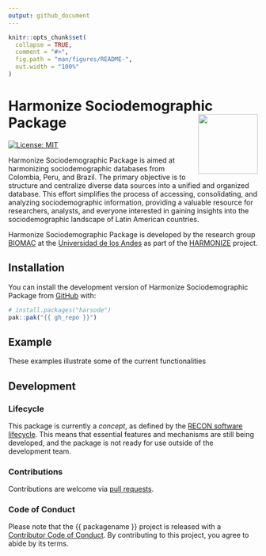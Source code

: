```yaml
---
output: github_document
---
```


<!-- README.md is generated from README.Rmd. Please edit that file. -->
<!-- The code to render this README is stored in .github/workflows/render-readme.yaml -->
<!-- Variables marked with double curly braces will be transformed beforehand: -->
<!-- `packagename` is extracted from the DESCRIPTION file -->
<!-- `gh_repo` is extracted via a special environment variable in GitHub Actions -->


```r
knitr::opts_chunk$set(
  collapse = TRUE,
  comment = "#>",
  fig.path = "man/figures/README-",
  out.width = "100%"
)
```

# Harmonize Sociodemographic Package <img src="man/figures/logo.svg" align="right" width="120" />

<!-- badges: start -->

[![License: MIT](https://img.shields.io/badge/License-MIT-yellow.svg)](https://opensource.org/license/mit/)
<!-- badges: end -->

Harmonize Sociodemographic Package is aimed at harmonizing sociodemographic databases from Colombia, Peru, and Brazil. The primary objective is to structure and centralize diverse data sources into a unified and organized database. This effort simplifies the process of accessing, consolidating, and analyzing sociodemographic information, providing a valuable resource for researchers, analysts, and everyone interested in gaining insights into the sociodemographic landscape of Latin American countries.

<!-- This sentence is optional and can be removed -->

Harmonize Sociodemographic Package is developed by the research group [BIOMAC](https://ingbiomedica.uniandes.edu.co/es/investigacion/lineas-investigacion/biologia-matematica-computacional#) at the
[Universidad de los Andes](https://uniandes.edu.co/) as part of the [HARMONIZE](https://www.iai.int/es/news/detail/HARMONIZE-a-new-IAI-partnership) project.

## Installation

You can install the development version of Harmonize Sociodemographic Package from
[GitHub](https://github.com/) with:

``` r
# install.packages("harsode")
pak::pak("{{ gh_repo }}")
```

## Example

These examples illustrate some of the current functionalities

## Development

### Lifecycle

This package is currently a *concept*, as defined by the [RECON software
lifecycle](https://www.reconverse.org/lifecycle.html). This means that
essential features and mechanisms are still being developed, and the
package is not ready for use outside of the development team.

### Contributions

Contributions are welcome via [pull
requests](https://github.com/%7B%7B%20gh_repo%20%7D%7D/pulls).

### Code of Conduct

Please note that the {{ packagename }} project is released with a
[Contributor Code of
Conduct](https://github.com/epiverse-trace/.github/blob/main/CODE_OF_CONDUCT.md).
By contributing to this project, you agree to abide by its terms.
